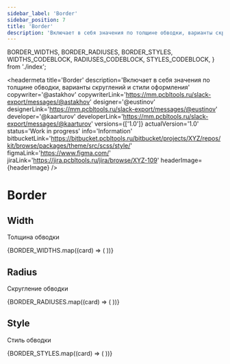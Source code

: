 ```yaml
---
sidebar_label: 'Border'
sidebar_position: 7
title: 'Border'
description: 'Включает в себя значения по толщине обводки, варианты скруглений и стили оформления'
---
```


  BORDER_WIDTHS,
  BORDER_RADIUSES,
  BORDER_STYLES,
  WIDTHS_CODEBLOCK,
  RADIUSES_CODEBLOCK,
  STYLES_CODEBLOCK,
} from './index';

<headermeta
  title='Border'
  description='Включает в себя значения по толщине обводки, варианты скруглений и стили оформления'
  copywriter='@astakhov'
  copywriterLink='https://mm.pcbltools.ru/slack-export/messages/@astakhov'
  designer='@eustinov'
  designerLink='https://mm.pcbltools.ru/slack-export/messages/@eustinov'
  developer='@kaarturov'
  developerLink='https://mm.pcbltools.ru/slack-export/messages/@kaarturov'
  versions={['1.0']}
  actualVersion='1.0'
  status='Work in progress'
  info='Information'
  bitbucketLink='https://bitbucket.pcbltools.ru/bitbucket/projects/XYZ/repos/kit/browse/packages/theme/src/scss/style/'
  figmaLink='https://www.figma.com/'
  jiraLink='https://jira.pcbltools.ru/jira/browse/XYZ-109'
  headerImage={headerImage}
/>

# Border

## Width

Толщина обводки

<docviewport codeBlock={WIDTHS_CODEBLOCK} language='json'>
  <examples>
    {BORDER_WIDTHS.map((card) => (
      <example key={card.id}>
        <card {...card} />
      </example>
    ))}
  </examples>
</docviewport>

<divider />

## Radius

Скругление обводки

<docviewport codeBlock={RADIUSES_CODEBLOCK} language='json'>
  <examples>
    {BORDER_RADIUSES.map((card) => (
      <example key={card.id}>
        <card {...card} />
      </example>
    ))}
  </examples>
</docviewport>

<divider />

## Style

Стиль обводки

<docviewport codeBlock={STYLES_CODEBLOCK} language='json'>
  <examples>
    {BORDER_STYLES.map((card) => (
      <example key={card.id}>
        <card {...card} />
      </example>
    ))}
  </examples>
</docviewport>
